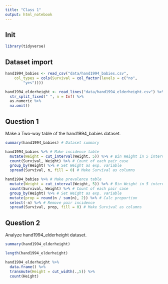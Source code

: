 ```yaml
---
title: "Class 1"
output: html_notebook
---
```


## Init

```r
library(tidyverse)
```

## Dataset import

```r
hand1994_babies <- read_csv("data/hand1994_babies.csv", 
    col_types = cols(Survival = col_factor(levels = c("no", 
        "yes"))))

hand1994_elderheight <- read_lines("data/hand1994_elderheight.csv") %>%
  str_split_fixed(" ", n = Inf) %>%
  as.numeric %>%
  na.omit()
```

## Question 1

Make a Two-way table of the hand1994_babies dataset.

```r
summary(hand1994_babies) # Dataset summary
```

```r
hand1994_babies %>% # Make incidence table
  mutate(Weight = cut_interval(Weight, 5)) %>% # Bin Weight in 5 intervals
  count(Survival, Weight) %>% # Count of each pair case
  group_by(Weight) %>% # Set Weight as exp. variable
  spread(Survival, n, fill = 0) # Make Survival as columns
```

```r
hand1994_babies %>% # Make prevalence table
  mutate(Weight = cut_interval(Weight, 5)) %>% # Bin Weight in 5 intervals
  count(Survival, Weight) %>% # Count of each pair case
  group_by(Weight) %>% # Set Weight as exp. variable
  mutate(prop = round(n / sum(n), 2)) %>% # Calc proportion
  select(-n) %>% # Remove pair incidence
  spread(Survival, prop, fill = 0) # Make Survival as columns
```

## Question 2

Analyze hand1994_elderheight dataset.

```r
summary(hand1994_elderheight)
```

```r
length(hand1994_elderheight)
```

```r
hand1994_elderheight %>%
  data.frame() %>%
  transmute(Height = cut_width(.,5)) %>%
  count(Height)
```
